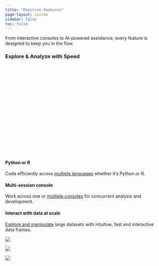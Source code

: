```yaml
---
title: "Positron Features"
page-layout: custom
sidebar: false
toc: false
--- 
```


From interactive consoles to AI-powered assistance, every feature is designed to keep you in the flow.


### Explore & Analyze with Speed
<script src="https://fast.wistia.com/player.js" async></script><script src="https://fast.wistia.com/embed/zhzn80uv1u.js" async type="module"></script><style>wistia-player[media-id='zhzn80uv1u']:not(:defined) { background: center / contain no-repeat url('https://fast.wistia.com/embed/medias/zhzn80uv1u/swatch'); display: block; filter: blur(5px); padding-top:56.25%; }</style> <wistia-player media-id="zhzn80uv1u" wistia-popover="true" aspect="1.7777777777777777"></wistia-player>

:::grid
::: {.g-col-4}
#### Python or R
Code efficiently across [multiple languages](https://positron.posit.co/managing-interpreters.html) whether it’s Python or R.

:::
::: {.g-col-4}
#### Multi-session console

Work across one or [multiple consoles](https://positron.posit.co/managing-interpreters.html) for concurrent analysis and development.

:::

::: {.g-col-4}
#### Interact with data at scale

[Explore and manipulate](https://positron.posit.co/develop-data-apps.html ) large datasets with intuitive, fast and interactive data frames.

:::

::: {.g-col-4}
![](images/tbid.png){.img-fluid}
:::

::: {.g-col-4}
![](images/active-interpreter-session.png){.img-fluid}
:::

::: {.g-col-4}
![](images/data-explorer-flights.png){.img-fluid}
:::
:::